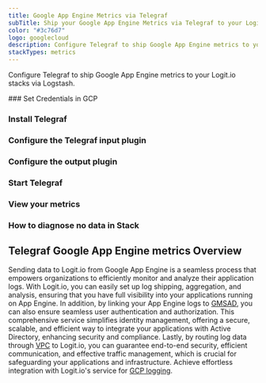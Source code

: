 ```yaml
---
title: Google App Engine Metrics via Telegraf
subTitle: Ship your Google App Engine Metrics via Telegraf to your Logit.io Stack
color: "#3c76d7"
logo: googlecloud
description: Configure Telegraf to ship Google App Engine metrics to your Logit.io stacks. Configure Telegraf to send Google App Engine metrics to Logstash or Elastic. Get started using our Telegraf Google App Engine metrics example configuration.
stackTypes: metrics
---
```


Configure Telegraf to ship Google App Engine metrics to your Logit.io stacks via Logstash.

<Steps>
  ### Set Credentials in GCP

  <SetGCPCredentials intro="Google App Engine distinguishes itself as a specific collection of services encompassed within Google Cloud. It's expressly engineered for the construction, deployment, 
  and management of applications, providing secure and efficient connections between numerous software elements in a cloud-based ecosystem."/>

  ### Install Telegraf

  <InstallTelegraf />

  ### Configure the Telegraf input plugin

  <TelegrafStackDriverInput metric_type="appengine.googleapis.com"/>

  ### Configure the output plugin

  <TelegrafOutputPlugin />

  ### Start Telegraf

  <StartTelegraf />

  ### View your metrics
  <LaunchStack source="Google_App_Engine_Metrics_via_Telegraf" utmMedium="metrics" utmCampaign="telegraf-GoogleAppEngine-metrics" />

  ### How to diagnose no data in Stack

  <DiagnoseNoData />
</Steps>

## Telegraf Google App Engine metrics Overview

Sending data to Logit.io from Google App Engine is a seamless process that empowers organizations to 
efficiently monitor and analyze their application logs. With Logit.io, you can easily set up log 
shipping, aggregation, and analysis, ensuring that you have full visibility into your applications 
running on App Engine. In addition, by linking your App Engine logs to 
[GMSAD](/integrations/metrics/google-cloud/managed-service-active-directory-telegraf-metrics), you can also ensure 
seamless user authentication and authorization. This comprehensive service simplifies identity 
management, offering a secure, scalable, and efficient way to integrate your applications with 
Active Directory, enhancing security and compliance. Lastly, by routing log data through 
[VPC](/integrations/metrics/google-cloud/vpc-telegraf-metrics) to Logit.io, you can guarantee 
end-to-end security, efficient communication, and effective traffic management, which is crucial 
for safeguarding your applications and infrastructure. Achieve effortless integration with 
Logit.io's service for [GCP logging](https://logit.io/solutions/gcp-logging/).